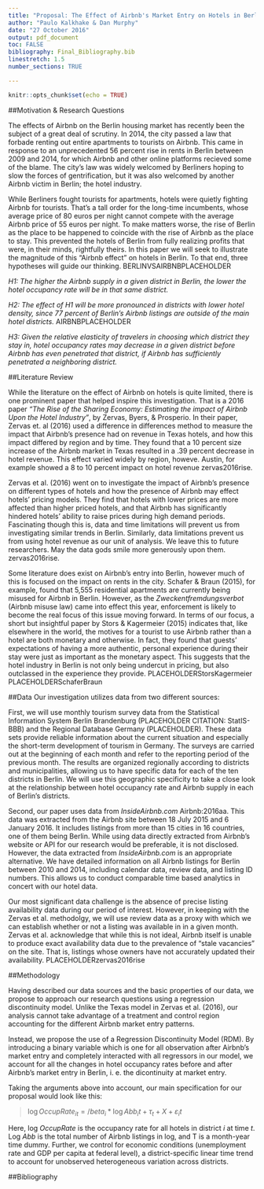 ```yaml
---
title: "Proposal: The Effect of Airbnb's Market Entry on Hotels in Berlin: A Regression Discontinuity Approach"
author: "Paulo Kalkhake & Dan Murphy"
date: "27 October 2016"
output: pdf_document
toc: FALSE
bibliography: Final_Bibliography.bib
linestretch: 1.5
number_sections: TRUE

---
```


```r
knitr::opts_chunk$set(echo = TRUE)
```

##Motivation & Research Questions

The effects of Airbnb on the Berlin housing market has recently been the subject of a great deal of scrutiny. In 2014, the city passed a law that forbade renting out entire apartments to tourists on Airbnb. This came in response to an unprecedented 56 percent rise in rents in Berlin between 2009 and 2014, for which Airbnb and other online platforms recieved some of the blame. The city's law was widely welcomed by Berliners hoping to slow the forces of gentrification, but it was also welcomed by another Airbnb victim in Berlin; the hotel industry. 

While Berliners fought tourists for apartments, hotels were quietly fighting Airbnb for tourists. That's a tall order for the long-time incumbents, whose average price of 80 euros per night cannot compete with the average Airbnb price of 55 euros per night. To make matters worse, the rise of Berlin as the place to be happened to coincide with the rise of Airbnb as the place to stay. This prevented the hotels of Berlin from fully realizing profits that were, in their minds, rightfully theirs. In this paper we will seek to illustrate the magnitude of this "Airbnb effect" on hotels in Berlin. To that end, three hypotheses will guide our thinking. BERLINVSAIRBNBPLACEHOLDER

*H1: The higher the Airbnb supply in a given district in Berlin, the lower the hotel occupancy rate will be in that same district.*

*H2: The effect of H1 will be more pronounced in districts with lower hotel density, since 77 percent of Berlin's Airbnb listings are outside of the main hotel districts.* AIRBNBPLACEHOLDER

*H3: Given the relative elasticity of travelers in choosing which district they stay in, hotel occupancy rates may decrease in a given district before Airbnb has even penetrated that district, if Airbnb has sufficiently penetrated a neighboring district.*


##Literature Review

While the literature on the effect of Airbnb on hotels is quite limited, there is one prominent paper that helped inspire this investigation. That is a 2016 paper *"The Rise of the Sharing Economy: Estimating the impact of Airbnb Upon the Hotel Industry"*, by Zervas, Byers, & Prosperio. In their paper, Zervas et. al (2016) used a difference in differences method to measure the impact that Airbnb's presence had on revenue in Texas hotels, and how this impact differed by region and by time. They found that a 10 percent size increase of the Airbnb market in Texas resulted in a .39 percent decrease in hotel revenue. This effect varied widely by region, howeve. Austin, for example showed a 8 to 10 percent impact on hotel revenue zervas2016rise.

Zervas et al. (2016) went on to investigate the impact of Airbnb's presence on different types of hotels and how the presence of Airbnb may effect hotels' pricing models. They find that hotels with lower prices are more affected than higher priced hotels, and that Airbnb has significantly hindered hotels' ability to raise prices during high demand periods. Fascinating though this is, data and time limitations will prevent us from investigating similar trends in Berlin. Similarly, data limitations prevent us from using hotel revenue as our unit of analysis. We leave this to future researchers. May the data gods smile more generously upon them. zervas2016rise.

Some literature does exist on Airbnb's entry into Berlin, however much of this is focused on the impact on rents in the city. Schafer & Braun (2015), for example, found that 5,555 residential apartments are currently being misused for Airbnb in Berlin. However, as the *Zweckentfremdungsverbot* (Airbnb misuse law) came into effect this year, enforcement is likely to become the real focus of this issue moving forward. In terms of our focus, a short but insightful paper by Stors & Kagermeier (2015) indicates that, like elsewhere in the world, the motives for a tourist to use Airbnb rather than a hotel are both monetary and otherwise. In fact, they found that guests' expectations of having a more authentic, personal experience during their stay were just as important as the monetary aspect. This suggests that the hotel industry in Berlin is not only being undercut in pricing, but also outclassed in the experience they provide. PLACEHOLDERStorsKagermeier PLACEHOLDERSchaferBraun


##Data
Our investigation utilizes data from two different sources: 

First, we will use monthly tourism survey data from the Statistical Information System Berlin Brandenburg (PLACEHOLDER CITATION: StatIS-BBB) and the Regional Database Germany (PLACEHOLDER). These data sets provide reliable information about the current situation and especially the short-term development of tourism in Germany. The surveys are carried out at the beginning of each month and refer to the reporting period of the previous month. The results are organized regionally according to districts and municipalities, allowing us to have specific data for each of the ten districts in Berlin. We will use this geographic specificity to take a close look at the relationship between hotel occupancy rate and Airbnb supply in each of Berlin's districts. 

Second, our paper uses data from *InsideAirbnb.com* Airbnb:2016aa. This data was extracted from the Airbnb site between 18 July 2015 and 6 January 2016. It includes listings from more than 15 cities in 16 countries, one of them being Berlin. While using data directly extracted from Airbnb's website or API for our research would be preferable, it is not disclosed. However, the data extracted from *InsideAirbnb.com* is an appropriate alternative. We have detailed information on all Airbnb listings for Berlin between 2010 and 2014, including calendar data, review data, and listing ID numbers. This allows us to conduct comparable time based analytics in concert with our hotel data. 

Our most significant data challenge is the absence of precise listing availability data during our period of interest. However, in keeping with the Zervas et al. methodolgy, we will use review data as a proxy with which we can establish whether or not a listing was available in in a given month. Zervas et al. acknowledge that while this is not ideal, Airbnb itself is unable to produce exact availability data due to the prevalence of "stale vacancies" on the site. That is, listings whose owners have not accurately updated their availability. PLACEHOLDERzervas2016rise


##Methodology

Having described our data sources and the basic properties of our data, we propose to approach our research questions using a regression discontinuity model. Unlike the Texas model in Zervas et al. (2016), our analysis cannot take advantage of a treatment and control region accounting for the different Airbnb market entry patterns. 

Instead, we propose the use of a Regression Discontinuity Model (RDM). By introducing a binary variable which is one for all observation after Airbnb's market entry and completely interacted with all regressors in our model, we account for all the changes in hotel occupancy rates before and after Airbnb's market entry in Berlin, i. e. the dicontinuity at market entry. 

Taking the arguments above into account, our main specification for our proposal would look like this:

> ${\log OccupRate}_{it} = /beta_i * \log Abb_it + \tau_t + X + \varepsilon_it$

Here, log *OccupRate* is the occupancy rate for all hotels in district *i* at time *t*. Log *Abb* is the total number of Airbnb listings in log, and T is a month-year time dummy. Further, we control for economic conditions (unemployment rate and GDP per capita at federal level), a district-specific linear time trend to account for unobserved heterogeneous variation across districts. 

\newpage
##Bibliography